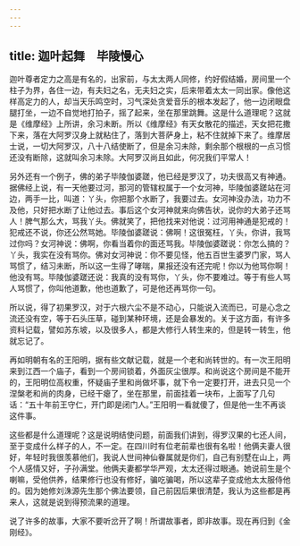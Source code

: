 ```yaml
---
---
---
```

title: 迦叶起舞　毕陵慢心
---




迦叶尊者定力之高是有名的，出家前，与太太两人同修，约好假结婚，房间里一个柱子为界，各住一边，有夫妇之名，无夫妇之实，后来带着太太一同出家。像他这样高定力的人，却当天乐鸣空时，习气深处贪爱音乐的根本发起了，他一边闭眼盘腿打坐，一边不自觉地打拍子，摇了起来，坐在那里跳舞。这是什么道理呢？这就是《维摩经》上所讲，余习未断。所以《维摩经》有天女散花的描述，天女把花撒下来，落在大阿罗汉身上就粘住了，落到大菩萨身上，粘不住就掉下来了。维摩居士说，一切大阿罗汉，八十八结使断了，但是余习未除，剩余那个根根的一点习惯还没有断除，这就叫余习未除。大阿罗汉尚且如此，何况我们平常人！

另外还有一个例子，佛的弟子毕陵伽婆蹉，他已经是罗汉了，功夫很高又有神通。据佛经上说，有一天他要过河，那河的管辖权属于一个女河神，毕陵伽婆蹉站在河边，两手一比，叫道：丫头，你把那个水断了，我要过去。女河神没办法，功力不及他，只好把水断了让他过去。事后这个女河神就来向佛告状，说你的大弟子还骂人！脾气那么大，骂我丫头。佛就笑了，把他找来对他说：过河用神通是犯戒的！犯戒还不说，你还公然骂她。毕陵伽婆蹉说：佛啊！这很冤枉，丫头，你讲，我骂过你吗？女河神说：佛啊，你看当着你的面还骂我。毕陵伽婆蹉说：你怎么搞的？丫头，我实在没有骂你。佛对女河神说：你不要见怪，他五百世生婆罗门家，骂人骂惯了，结习未断，所以这一生得了哮喘，果报还没有还完呢！你以为他骂你啊！他没有骂。毕陵伽婆蹉还说：我真的没有骂你，丫头，你不要难过。等于有些人骂人骂惯了，你叫他道歉，他也道歉了，可是他还再骂你一句。

所以说，得了初果罗汉，对于六根六尘不是不动心，只能说入流而已，可是心念之流还没有空，等于石头压草，碰到某种环境，还是会暴发的。关于这方面，有许多资料记载，譬如苏东坡，以及很多人，都是大修行人转生来的，但是转一转生，他就忘记了。

再如明朝有名的王阳明，据有些文献记载，就是一个老和尚转世的。有一次王阳明来到江西一个庙子，看到一个房间锁着，外面灰尘很厚。和尚说这个房间是不能开的，王阳明位高权重，怀疑庙子里和尚做坏事，就下令一定要打开，进去只见一个涅槃老和尚的肉身，已经干瘪了，坐在那里，前面挂着一块布，上面写了几句话：“五十年前王守仁，开门即是闭门人。”王阳明一看就傻了，但是他一生不再谈这件事。

这些都是什么道理呢？这是说明结使问题，前面我们讲到，得罗汉果的七还人间，至于变成什么样子的人，不一定。在四川时有位老前辈也很有名啦！他俩夫妻人很好，年轻时我很羡慕他们，我说人世间神仙眷属就是你们，自己有别墅在山上，两个人感情又好，子孙满堂。他俩夫妻都学华严观，太太还得过眼通。她说前生是个喇嘛，受他供养，结果修行也没有修好，骗吃骗喝，所以这辈子变成他太太服侍他的。因为她修刘洙源先生那个佛法要领，自己前因后果很清楚，我认为这些都是再来人，这就是说到得预流果的道理。

说了许多的故事，大家不要听岔开了啊！所谓故事者，即非故事。现在再归到《金刚经》。